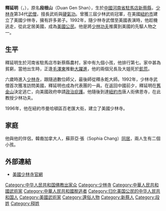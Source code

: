 {{BLP unsourced|time=2012-03-27T17:19:56+00:00}}
'''釋延明'''（{{lang-en|Shi Yan Ming}}，{{bd|1964年|2月13日|||catIdx=Shi, Yan Ming}}），原名'''段根山'''（Duan Gen Shan），生於[[中國|中國]][[河南省|河南省]][[駐馬店|駐馬店]][[新蔡縣|新蔡縣]]，[[少林寺|少林寺]]第34代[[武僧|武僧]]，擅長武術與[[硬氣功|硬氣功]]。曾獲三屆少林武術冠軍，在美國[[紐約市|紐約市]]建立了美國少林寺，擁有許多弟子。1992年，隨少林寺武僧至美國表演時，他趁機逃走，從此定居美國，成為[[美國公民|美國公民]]。他是將[[少林功夫|少林功夫]]推廣到美國的先驅人物之一。
==生平==
釋延明生於河南省駐馬店市新蔡縣農村，家中有九個小孩，他排行第七。家中甚為貧窮，當他出生時，正逢[[毛澤東|毛澤東]]推動[[大躍進|大躍進]]，他的兩個兄長及大姐死於[[三年困難時期|飢荒]]。

六歲時進入[[少林寺|少林寺]]，跟隨過數位師父，最後師從釋永乾大師。1992年，少林寺武僧首次獲准訪問美國，釋延明也成為代表團的一員。在返回中國前夕，釋延明在[[舊金山|舊金山]]決定逃亡，向美國政府申請[[政治庇護|政治庇護]]。他隨後到達[[紐約市|紐約市]]唐人街佛恩寺，在此教授少林功夫。

1996年，他在紐約市曼哈頓區百老匯大街，建立了美國少林寺。

==家庭==
他與他的伴侶，韓裔加拿大人，蘇菲亞·張（Sophia Chang）[[同居|同居]]，兩人生有二個小孩。

==外部連結==
*[http://www.usashaolintemple.org/ 美國少林寺官網]

{{DEFAULTSORT:Shi, Yan Ming}}
[[Category:中华人民共和国佛教出家众|Category:中华人民共和国佛教出家众]]
[[Category:少林寺|Category:少林寺]]
[[Category:中華人民共和國武術家|Category:中華人民共和國武術家]]
[[Category:中華人民共和國脫逃者|Category:中華人民共和國脫逃者]]
[[Category:归化美国公民的中华人民共和国人|Category:归化美国公民的中华人民共和国人]]
[[Category:美國武術家|Category:美國武術家]]
[[Category:還俗人物|Category:還俗人物]]
[[Category:新蔡人|Category:新蔡人]]
[[Category:段姓|Category:段姓]]
[[Category:释姓|Category:释姓]]